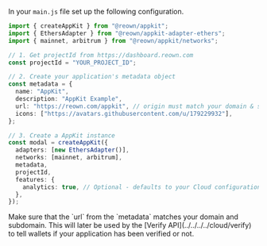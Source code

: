 In your `main.js` file set up the following configuration.

```ts
import { createAppKit } from "@reown/appkit";
import { EthersAdapter } from "@reown/appkit-adapter-ethers";
import { mainnet, arbitrum } from "@reown/appkit/networks";

// 1. Get projectId from https://dashboard.reown.com
const projectId = "YOUR_PROJECT_ID";

// 2. Create your application's metadata object
const metadata = {
  name: "AppKit",
  description: "AppKit Example",
  url: "https://reown.com/appkit", // origin must match your domain & subdomain
  icons: ["https://avatars.githubusercontent.com/u/179229932"],
};

// 3. Create a AppKit instance
const modal = createAppKit({
  adapters: [new EthersAdapter()],
  networks: [mainnet, arbitrum],
  metadata,
  projectId,
  features: {
    analytics: true, // Optional - defaults to your Cloud configuration
  },
});
```

<Warning>
Make sure that the `url` from the `metadata` matches your domain and subdomain. This will later be used by the [Verify API](../../../../cloud/verify) to tell wallets if your application has been verified or not.
</Warning>
